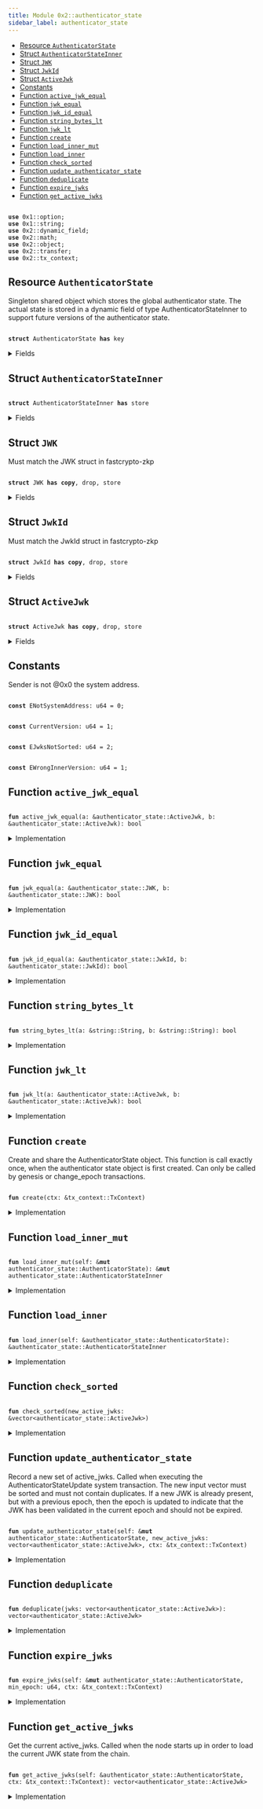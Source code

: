 ```yaml
---
title: Module 0x2::authenticator_state
sidebar_label: authenticator_state
---
```


<Link id="0x2_authenticator_state"/>


-  [Resource `AuthenticatorState`](#0x2_authenticator_state_AuthenticatorState)
-  [Struct `AuthenticatorStateInner`](#0x2_authenticator_state_AuthenticatorStateInner)
-  [Struct `JWK`](#0x2_authenticator_state_JWK)
-  [Struct `JwkId`](#0x2_authenticator_state_JwkId)
-  [Struct `ActiveJwk`](#0x2_authenticator_state_ActiveJwk)
-  [Constants](#@Constants_0)
-  [Function `active_jwk_equal`](#0x2_authenticator_state_active_jwk_equal)
-  [Function `jwk_equal`](#0x2_authenticator_state_jwk_equal)
-  [Function `jwk_id_equal`](#0x2_authenticator_state_jwk_id_equal)
-  [Function `string_bytes_lt`](#0x2_authenticator_state_string_bytes_lt)
-  [Function `jwk_lt`](#0x2_authenticator_state_jwk_lt)
-  [Function `create`](#0x2_authenticator_state_create)
-  [Function `load_inner_mut`](#0x2_authenticator_state_load_inner_mut)
-  [Function `load_inner`](#0x2_authenticator_state_load_inner)
-  [Function `check_sorted`](#0x2_authenticator_state_check_sorted)
-  [Function `update_authenticator_state`](#0x2_authenticator_state_update_authenticator_state)
-  [Function `deduplicate`](#0x2_authenticator_state_deduplicate)
-  [Function `expire_jwks`](#0x2_authenticator_state_expire_jwks)
-  [Function `get_active_jwks`](#0x2_authenticator_state_get_active_jwks)


<pre><code>
<b>use</b> <Link to="../move-stdlib/option#0x1_option">0x1::option</Link>;
<b>use</b> <Link to="../move-stdlib/string#0x1_string">0x1::string</Link>;
<b>use</b> <Link to="../iota-framework/dynamic_field#0x2_dynamic_field">0x2::dynamic_field</Link>;
<b>use</b> <Link to="../iota-framework/math#0x2_math">0x2::math</Link>;
<b>use</b> <Link to="../iota-framework/object#0x2_object">0x2::object</Link>;
<b>use</b> <Link to="../iota-framework/transfer#0x2_transfer">0x2::transfer</Link>;
<b>use</b> <Link to="../iota-framework/tx_context#0x2_tx_context">0x2::tx_context</Link>;
</code></pre>



<Link id="0x2_authenticator_state_AuthenticatorState"></Link>

## Resource `AuthenticatorState`

Singleton shared object which stores the global authenticator state.
The actual state is stored in a dynamic field of type AuthenticatorStateInner to support
future versions of the authenticator state.


<pre><code>
<b>struct</b> <Link to="../iota-framework/authenticator_state#0x2_authenticator_state_AuthenticatorState">AuthenticatorState</Link> <b>has</b> key
</code></pre>



<details>
<summary>Fields</summary>


<dl>
<dt>

id: <Link to="../iota-framework/object#0x2_object_UID">object::UID</Link>
</dt>
<dd>

</dd>
<dt>

version: u64
</dt>
<dd>

</dd>
</dl>


</details>

<Link id="0x2_authenticator_state_AuthenticatorStateInner"></Link>

## Struct `AuthenticatorStateInner`



<pre><code>
<b>struct</b> <Link to="../iota-framework/authenticator_state#0x2_authenticator_state_AuthenticatorStateInner">AuthenticatorStateInner</Link> <b>has</b> store
</code></pre>



<details>
<summary>Fields</summary>


<dl>
<dt>

version: u64
</dt>
<dd>

</dd>
<dt>

active_jwks: <Link to="../move-stdlib/vector#0x1_vector">vector</Link>&lt;<Link to="../iota-framework/authenticator_state#0x2_authenticator_state_ActiveJwk">authenticator_state::ActiveJwk</Link>&gt;
</dt>
<dd>
 List of currently active JWKs.
</dd>
</dl>


</details>

<Link id="0x2_authenticator_state_JWK"></Link>

## Struct `JWK`

Must match the JWK struct in fastcrypto-zkp


<pre><code>
<b>struct</b> <Link to="../iota-framework/authenticator_state#0x2_authenticator_state_JWK">JWK</Link> <b>has</b> <b>copy</b>, drop, store
</code></pre>



<details>
<summary>Fields</summary>


<dl>
<dt>

kty: <Link to="../move-stdlib/string#0x1_string_String">string::String</Link>
</dt>
<dd>

</dd>
<dt>

e: <Link to="../move-stdlib/string#0x1_string_String">string::String</Link>
</dt>
<dd>

</dd>
<dt>

n: <Link to="../move-stdlib/string#0x1_string_String">string::String</Link>
</dt>
<dd>

</dd>
<dt>

alg: <Link to="../move-stdlib/string#0x1_string_String">string::String</Link>
</dt>
<dd>

</dd>
</dl>


</details>

<Link id="0x2_authenticator_state_JwkId"></Link>

## Struct `JwkId`

Must match the JwkId struct in fastcrypto-zkp


<pre><code>
<b>struct</b> <Link to="../iota-framework/authenticator_state#0x2_authenticator_state_JwkId">JwkId</Link> <b>has</b> <b>copy</b>, drop, store
</code></pre>



<details>
<summary>Fields</summary>


<dl>
<dt>

iss: <Link to="../move-stdlib/string#0x1_string_String">string::String</Link>
</dt>
<dd>

</dd>
<dt>

kid: <Link to="../move-stdlib/string#0x1_string_String">string::String</Link>
</dt>
<dd>

</dd>
</dl>


</details>

<Link id="0x2_authenticator_state_ActiveJwk"></Link>

## Struct `ActiveJwk`



<pre><code>
<b>struct</b> <Link to="../iota-framework/authenticator_state#0x2_authenticator_state_ActiveJwk">ActiveJwk</Link> <b>has</b> <b>copy</b>, drop, store
</code></pre>



<details>
<summary>Fields</summary>


<dl>
<dt>

jwk_id: <Link to="../iota-framework/authenticator_state#0x2_authenticator_state_JwkId">authenticator_state::JwkId</Link>
</dt>
<dd>

</dd>
<dt>

jwk: <Link to="../iota-framework/authenticator_state#0x2_authenticator_state_JWK">authenticator_state::JWK</Link>
</dt>
<dd>

</dd>
<dt>

epoch: u64
</dt>
<dd>

</dd>
</dl>


</details>

<Link id="@Constants_0"></Link>

## Constants


<Link id="0x2_authenticator_state_ENotSystemAddress"></Link>

Sender is not @0x0 the system address.


<pre><code>
<b>const</b> <Link to="../iota-framework/authenticator_state#0x2_authenticator_state_ENotSystemAddress">ENotSystemAddress</Link>: u64 = 0;
</code></pre>



<Link id="0x2_authenticator_state_CurrentVersion"></Link>



<pre><code>
<b>const</b> <Link to="../iota-framework/authenticator_state#0x2_authenticator_state_CurrentVersion">CurrentVersion</Link>: u64 = 1;
</code></pre>



<Link id="0x2_authenticator_state_EJwksNotSorted"></Link>



<pre><code>
<b>const</b> <Link to="../iota-framework/authenticator_state#0x2_authenticator_state_EJwksNotSorted">EJwksNotSorted</Link>: u64 = 2;
</code></pre>



<Link id="0x2_authenticator_state_EWrongInnerVersion"></Link>



<pre><code>
<b>const</b> <Link to="../iota-framework/authenticator_state#0x2_authenticator_state_EWrongInnerVersion">EWrongInnerVersion</Link>: u64 = 1;
</code></pre>



<Link id="0x2_authenticator_state_active_jwk_equal"></Link>

## Function `active_jwk_equal`



<pre><code>
<b>fun</b> <Link to="../iota-framework/authenticator_state#0x2_authenticator_state_active_jwk_equal">active_jwk_equal</Link>(a: &<Link to="../iota-framework/authenticator_state#0x2_authenticator_state_ActiveJwk">authenticator_state::ActiveJwk</Link>, b: &<Link to="../iota-framework/authenticator_state#0x2_authenticator_state_ActiveJwk">authenticator_state::ActiveJwk</Link>): bool
</code></pre>



<details>
<summary>Implementation</summary>


<pre><code>
<b>fun</b> <Link to="../iota-framework/authenticator_state#0x2_authenticator_state_active_jwk_equal">active_jwk_equal</Link>(a: &<Link to="../iota-framework/authenticator_state#0x2_authenticator_state_ActiveJwk">ActiveJwk</Link>, b: &<Link to="../iota-framework/authenticator_state#0x2_authenticator_state_ActiveJwk">ActiveJwk</Link>): bool \{
    // note: epoch is ignored
    <Link to="../iota-framework/authenticator_state#0x2_authenticator_state_jwk_equal">jwk_equal</Link>(&a.jwk, &b.jwk) && <Link to="../iota-framework/authenticator_state#0x2_authenticator_state_jwk_id_equal">jwk_id_equal</Link>(&a.jwk_id, &b.jwk_id)
}
</code></pre>



</details>

<Link id="0x2_authenticator_state_jwk_equal"></Link>

## Function `jwk_equal`



<pre><code>
<b>fun</b> <Link to="../iota-framework/authenticator_state#0x2_authenticator_state_jwk_equal">jwk_equal</Link>(a: &<Link to="../iota-framework/authenticator_state#0x2_authenticator_state_JWK">authenticator_state::JWK</Link>, b: &<Link to="../iota-framework/authenticator_state#0x2_authenticator_state_JWK">authenticator_state::JWK</Link>): bool
</code></pre>



<details>
<summary>Implementation</summary>


<pre><code>
<b>fun</b> <Link to="../iota-framework/authenticator_state#0x2_authenticator_state_jwk_equal">jwk_equal</Link>(a: &<Link to="../iota-framework/authenticator_state#0x2_authenticator_state_JWK">JWK</Link>, b: &<Link to="../iota-framework/authenticator_state#0x2_authenticator_state_JWK">JWK</Link>): bool \{
    (&a.kty == &b.kty) &&
       (&a.e == &b.e) &&
       (&a.n == &b.n) &&
       (&a.alg == &b.alg)
}
</code></pre>



</details>

<Link id="0x2_authenticator_state_jwk_id_equal"></Link>

## Function `jwk_id_equal`



<pre><code>
<b>fun</b> <Link to="../iota-framework/authenticator_state#0x2_authenticator_state_jwk_id_equal">jwk_id_equal</Link>(a: &<Link to="../iota-framework/authenticator_state#0x2_authenticator_state_JwkId">authenticator_state::JwkId</Link>, b: &<Link to="../iota-framework/authenticator_state#0x2_authenticator_state_JwkId">authenticator_state::JwkId</Link>): bool
</code></pre>



<details>
<summary>Implementation</summary>


<pre><code>
<b>fun</b> <Link to="../iota-framework/authenticator_state#0x2_authenticator_state_jwk_id_equal">jwk_id_equal</Link>(a: &<Link to="../iota-framework/authenticator_state#0x2_authenticator_state_JwkId">JwkId</Link>, b: &<Link to="../iota-framework/authenticator_state#0x2_authenticator_state_JwkId">JwkId</Link>): bool \{
    (&a.iss == &b.iss) && (&a.kid == &b.kid)
}
</code></pre>



</details>

<Link id="0x2_authenticator_state_string_bytes_lt"></Link>

## Function `string_bytes_lt`



<pre><code>
<b>fun</b> <Link to="../iota-framework/authenticator_state#0x2_authenticator_state_string_bytes_lt">string_bytes_lt</Link>(a: &<Link to="../move-stdlib/string#0x1_string_String">string::String</Link>, b: &<Link to="../move-stdlib/string#0x1_string_String">string::String</Link>): bool
</code></pre>



<details>
<summary>Implementation</summary>


<pre><code>
<b>fun</b> <Link to="../iota-framework/authenticator_state#0x2_authenticator_state_string_bytes_lt">string_bytes_lt</Link>(a: &String, b: &String): bool \{
    <b>let</b> a_bytes = a.bytes();
    <b>let</b> b_bytes = b.bytes();

    <b>if</b> (a_bytes.length() &lt; b_bytes.length()) \{
        <b>true</b>
    } <b>else</b> <b>if</b> (a_bytes.length() &gt; b_bytes.length()) \{
        <b>false</b>
    } <b>else</b> \{
        <b>let</b> <b>mut</b> i = 0;
        <b>while</b> (i &lt; a_bytes.length()) \{
            <b>let</b> a_byte = a_bytes[i];
            <b>let</b> b_byte = b_bytes[i];
            <b>if</b> (a_byte &lt; b_byte) \{
                <b>return</b> <b>true</b>
            } <b>else</b> <b>if</b> (a_byte &gt; b_byte) \{
                <b>return</b> <b>false</b>
            };
            i = i + 1;
        };
        // all bytes are equal
        <b>false</b>
    }
}
</code></pre>



</details>

<Link id="0x2_authenticator_state_jwk_lt"></Link>

## Function `jwk_lt`



<pre><code>
<b>fun</b> <Link to="../iota-framework/authenticator_state#0x2_authenticator_state_jwk_lt">jwk_lt</Link>(a: &<Link to="../iota-framework/authenticator_state#0x2_authenticator_state_ActiveJwk">authenticator_state::ActiveJwk</Link>, b: &<Link to="../iota-framework/authenticator_state#0x2_authenticator_state_ActiveJwk">authenticator_state::ActiveJwk</Link>): bool
</code></pre>



<details>
<summary>Implementation</summary>


<pre><code>
<b>fun</b> <Link to="../iota-framework/authenticator_state#0x2_authenticator_state_jwk_lt">jwk_lt</Link>(a: &<Link to="../iota-framework/authenticator_state#0x2_authenticator_state_ActiveJwk">ActiveJwk</Link>, b: &<Link to="../iota-framework/authenticator_state#0x2_authenticator_state_ActiveJwk">ActiveJwk</Link>): bool \{
    // note: epoch is ignored
    <b>if</b> (&a.jwk_id.iss != &b.jwk_id.iss) \{
        <b>return</b> <Link to="../iota-framework/authenticator_state#0x2_authenticator_state_string_bytes_lt">string_bytes_lt</Link>(&a.jwk_id.iss, &b.jwk_id.iss)
    };
    <b>if</b> (&a.jwk_id.kid != &b.jwk_id.kid) \{
        <b>return</b> <Link to="../iota-framework/authenticator_state#0x2_authenticator_state_string_bytes_lt">string_bytes_lt</Link>(&a.jwk_id.kid, &b.jwk_id.kid)
    };
    <b>if</b> (&a.jwk.kty != &b.jwk.kty) \{
        <b>return</b> <Link to="../iota-framework/authenticator_state#0x2_authenticator_state_string_bytes_lt">string_bytes_lt</Link>(&a.jwk.kty, &b.jwk.kty)
    };
    <b>if</b> (&a.jwk.e != &b.jwk.e) \{
        <b>return</b> <Link to="../iota-framework/authenticator_state#0x2_authenticator_state_string_bytes_lt">string_bytes_lt</Link>(&a.jwk.e, &b.jwk.e)
    };
    <b>if</b> (&a.jwk.n != &b.jwk.n) \{
        <b>return</b> <Link to="../iota-framework/authenticator_state#0x2_authenticator_state_string_bytes_lt">string_bytes_lt</Link>(&a.jwk.n, &b.jwk.n)
    };
    <Link to="../iota-framework/authenticator_state#0x2_authenticator_state_string_bytes_lt">string_bytes_lt</Link>(&a.jwk.alg, &b.jwk.alg)
}
</code></pre>



</details>

<Link id="0x2_authenticator_state_create"></Link>

## Function `create`

Create and share the AuthenticatorState object. This function is call exactly once, when
the authenticator state object is first created.
Can only be called by genesis or change_epoch transactions.


<pre><code>
<b>fun</b> <Link to="../iota-framework/authenticator_state#0x2_authenticator_state_create">create</Link>(ctx: &<Link to="../iota-framework/tx_context#0x2_tx_context_TxContext">tx_context::TxContext</Link>)
</code></pre>



<details>
<summary>Implementation</summary>


<pre><code>
<b>fun</b> <Link to="../iota-framework/authenticator_state#0x2_authenticator_state_create">create</Link>(ctx: &TxContext) \{
    <b>assert</b>!(ctx.sender() == @0x0, <Link to="../iota-framework/authenticator_state#0x2_authenticator_state_ENotSystemAddress">ENotSystemAddress</Link>);

    <b>let</b> version = <Link to="../iota-framework/authenticator_state#0x2_authenticator_state_CurrentVersion">CurrentVersion</Link>;

    <b>let</b> inner = <Link to="../iota-framework/authenticator_state#0x2_authenticator_state_AuthenticatorStateInner">AuthenticatorStateInner</Link> \{
        version,
        active_jwks: <Link to="../move-stdlib/vector#0x1_vector">vector</Link>[],
    };

    <b>let</b> <b>mut</b> self = <Link to="../iota-framework/authenticator_state#0x2_authenticator_state_AuthenticatorState">AuthenticatorState</Link> \{
        id: <Link to="../iota-framework/object#0x2_object_authenticator_state">object::authenticator_state</Link>(),
        version,
    };

    <Link to="../iota-framework/dynamic_field#0x2_dynamic_field_add">dynamic_field::add</Link>(&<b>mut</b> self.id, version, inner);
    <Link to="../iota-framework/transfer#0x2_transfer_share_object">transfer::share_object</Link>(self);
}
</code></pre>



</details>

<Link id="0x2_authenticator_state_load_inner_mut"></Link>

## Function `load_inner_mut`



<pre><code>
<b>fun</b> <Link to="../iota-framework/authenticator_state#0x2_authenticator_state_load_inner_mut">load_inner_mut</Link>(self: &<b>mut</b> <Link to="../iota-framework/authenticator_state#0x2_authenticator_state_AuthenticatorState">authenticator_state::AuthenticatorState</Link>): &<b>mut</b> <Link to="../iota-framework/authenticator_state#0x2_authenticator_state_AuthenticatorStateInner">authenticator_state::AuthenticatorStateInner</Link>
</code></pre>



<details>
<summary>Implementation</summary>


<pre><code>
<b>fun</b> <Link to="../iota-framework/authenticator_state#0x2_authenticator_state_load_inner_mut">load_inner_mut</Link>(
    self: &<b>mut</b> <Link to="../iota-framework/authenticator_state#0x2_authenticator_state_AuthenticatorState">AuthenticatorState</Link>,
): &<b>mut</b> <Link to="../iota-framework/authenticator_state#0x2_authenticator_state_AuthenticatorStateInner">AuthenticatorStateInner</Link> \{
    <b>let</b> version = self.version;

    // replace this <b>with</b> a lazy <b>update</b> function when we add a new version of the inner <Link to="../iota-framework/object#0x2_object">object</Link>.
    <b>assert</b>!(version == <Link to="../iota-framework/authenticator_state#0x2_authenticator_state_CurrentVersion">CurrentVersion</Link>, <Link to="../iota-framework/authenticator_state#0x2_authenticator_state_EWrongInnerVersion">EWrongInnerVersion</Link>);

    <b>let</b> inner: &<b>mut</b> <Link to="../iota-framework/authenticator_state#0x2_authenticator_state_AuthenticatorStateInner">AuthenticatorStateInner</Link> = <Link to="../iota-framework/dynamic_field#0x2_dynamic_field_borrow_mut">dynamic_field::borrow_mut</Link>(&<b>mut</b> self.id, self.version);

    <b>assert</b>!(inner.version == version, <Link to="../iota-framework/authenticator_state#0x2_authenticator_state_EWrongInnerVersion">EWrongInnerVersion</Link>);
    inner
}
</code></pre>



</details>

<Link id="0x2_authenticator_state_load_inner"></Link>

## Function `load_inner`



<pre><code>
<b>fun</b> <Link to="../iota-framework/authenticator_state#0x2_authenticator_state_load_inner">load_inner</Link>(self: &<Link to="../iota-framework/authenticator_state#0x2_authenticator_state_AuthenticatorState">authenticator_state::AuthenticatorState</Link>): &<Link to="../iota-framework/authenticator_state#0x2_authenticator_state_AuthenticatorStateInner">authenticator_state::AuthenticatorStateInner</Link>
</code></pre>



<details>
<summary>Implementation</summary>


<pre><code>
<b>fun</b> <Link to="../iota-framework/authenticator_state#0x2_authenticator_state_load_inner">load_inner</Link>(
    self: &<Link to="../iota-framework/authenticator_state#0x2_authenticator_state_AuthenticatorState">AuthenticatorState</Link>,
): &<Link to="../iota-framework/authenticator_state#0x2_authenticator_state_AuthenticatorStateInner">AuthenticatorStateInner</Link> \{
    <b>let</b> version = self.version;

    // replace this <b>with</b> a lazy <b>update</b> function when we add a new version of the inner <Link to="../iota-framework/object#0x2_object">object</Link>.
    <b>assert</b>!(version == <Link to="../iota-framework/authenticator_state#0x2_authenticator_state_CurrentVersion">CurrentVersion</Link>, <Link to="../iota-framework/authenticator_state#0x2_authenticator_state_EWrongInnerVersion">EWrongInnerVersion</Link>);

    <b>let</b> inner: &<Link to="../iota-framework/authenticator_state#0x2_authenticator_state_AuthenticatorStateInner">AuthenticatorStateInner</Link> = <Link to="../iota-framework/dynamic_field#0x2_dynamic_field_borrow">dynamic_field::borrow</Link>(&self.id, self.version);

    <b>assert</b>!(inner.version == version, <Link to="../iota-framework/authenticator_state#0x2_authenticator_state_EWrongInnerVersion">EWrongInnerVersion</Link>);
    inner
}
</code></pre>



</details>

<Link id="0x2_authenticator_state_check_sorted"></Link>

## Function `check_sorted`



<pre><code>
<b>fun</b> <Link to="../iota-framework/authenticator_state#0x2_authenticator_state_check_sorted">check_sorted</Link>(new_active_jwks: &<Link to="../move-stdlib/vector#0x1_vector">vector</Link>&lt;<Link to="../iota-framework/authenticator_state#0x2_authenticator_state_ActiveJwk">authenticator_state::ActiveJwk</Link>&gt;)
</code></pre>



<details>
<summary>Implementation</summary>


<pre><code>
<b>fun</b> <Link to="../iota-framework/authenticator_state#0x2_authenticator_state_check_sorted">check_sorted</Link>(new_active_jwks: &<Link to="../move-stdlib/vector#0x1_vector">vector</Link>&lt;<Link to="../iota-framework/authenticator_state#0x2_authenticator_state_ActiveJwk">ActiveJwk</Link>&gt;) \{
    <b>let</b> <b>mut</b> i = 0;
    <b>while</b> (i &lt; new_active_jwks.length() - 1) \{
        <b>let</b> a = &new_active_jwks[i];
        <b>let</b> b = &new_active_jwks[i + 1];
        <b>assert</b>!(<Link to="../iota-framework/authenticator_state#0x2_authenticator_state_jwk_lt">jwk_lt</Link>(a, b), <Link to="../iota-framework/authenticator_state#0x2_authenticator_state_EJwksNotSorted">EJwksNotSorted</Link>);
        i = i + 1;
    };
}
</code></pre>



</details>

<Link id="0x2_authenticator_state_update_authenticator_state"></Link>

## Function `update_authenticator_state`

Record a new set of active_jwks. Called when executing the AuthenticatorStateUpdate system
transaction. The new input vector must be sorted and must not contain duplicates.
If a new JWK is already present, but with a previous epoch, then the epoch is updated to
indicate that the JWK has been validated in the current epoch and should not be expired.


<pre><code>
<b>fun</b> <Link to="../iota-framework/authenticator_state#0x2_authenticator_state_update_authenticator_state">update_authenticator_state</Link>(self: &<b>mut</b> <Link to="../iota-framework/authenticator_state#0x2_authenticator_state_AuthenticatorState">authenticator_state::AuthenticatorState</Link>, new_active_jwks: <Link to="../move-stdlib/vector#0x1_vector">vector</Link>&lt;<Link to="../iota-framework/authenticator_state#0x2_authenticator_state_ActiveJwk">authenticator_state::ActiveJwk</Link>&gt;, ctx: &<Link to="../iota-framework/tx_context#0x2_tx_context_TxContext">tx_context::TxContext</Link>)
</code></pre>



<details>
<summary>Implementation</summary>


<pre><code>
<b>fun</b> <Link to="../iota-framework/authenticator_state#0x2_authenticator_state_update_authenticator_state">update_authenticator_state</Link>(
    self: &<b>mut</b> <Link to="../iota-framework/authenticator_state#0x2_authenticator_state_AuthenticatorState">AuthenticatorState</Link>,
    new_active_jwks: <Link to="../move-stdlib/vector#0x1_vector">vector</Link>&lt;<Link to="../iota-framework/authenticator_state#0x2_authenticator_state_ActiveJwk">ActiveJwk</Link>&gt;,
    ctx: &TxContext,
) \{
    // Validator will make a special system call <b>with</b> sender set <b>as</b> 0x0.
    <b>assert</b>!(ctx.sender() == @0x0, <Link to="../iota-framework/authenticator_state#0x2_authenticator_state_ENotSystemAddress">ENotSystemAddress</Link>);

    <Link to="../iota-framework/authenticator_state#0x2_authenticator_state_check_sorted">check_sorted</Link>(&new_active_jwks);
    <b>let</b> new_active_jwks = <Link to="../iota-framework/authenticator_state#0x2_authenticator_state_deduplicate">deduplicate</Link>(new_active_jwks);

    <b>let</b> inner = self.<Link to="../iota-framework/authenticator_state#0x2_authenticator_state_load_inner_mut">load_inner_mut</Link>();

    <b>let</b> <b>mut</b> res = <Link to="../move-stdlib/vector#0x1_vector">vector</Link>[];
    <b>let</b> <b>mut</b> i = 0;
    <b>let</b> <b>mut</b> j = 0;
    <b>let</b> active_jwks_len = inner.active_jwks.length();
    <b>let</b> new_active_jwks_len = new_active_jwks.length();

    <b>while</b> (i &lt; active_jwks_len && j &lt; new_active_jwks_len) \{
        <b>let</b> old_jwk = &inner.active_jwks[i];
        <b>let</b> new_jwk = &new_active_jwks[j];

        // when they are equal, push only one, but <b>use</b> the max epoch of the two
        <b>if</b> (<Link to="../iota-framework/authenticator_state#0x2_authenticator_state_active_jwk_equal">active_jwk_equal</Link>(old_jwk, new_jwk)) \{
            <b>let</b> <b>mut</b> jwk = *old_jwk;
            jwk.epoch = <Link to="../iota-framework/math#0x2_math_max">math::max</Link>(old_jwk.epoch, new_jwk.epoch);
            res.push_back(jwk);
            i = i + 1;
            j = j + 1;
        } <b>else</b> <b>if</b> (<Link to="../iota-framework/authenticator_state#0x2_authenticator_state_jwk_id_equal">jwk_id_equal</Link>(&old_jwk.jwk_id, &new_jwk.jwk_id)) \{
            // <b>if</b> only jwk_id is equal, then the key <b>has</b> changed. Providers should not send
            // JWKs like this, but <b>if</b> they do, we must ignore the new <Link to="../iota-framework/authenticator_state#0x2_authenticator_state_JWK">JWK</Link> <b>to</b> avoid having a
            // liveness / forking issues
            res.push_back(*old_jwk);
            i = i + 1;
            j = j + 1;
        } <b>else</b> <b>if</b> (<Link to="../iota-framework/authenticator_state#0x2_authenticator_state_jwk_lt">jwk_lt</Link>(old_jwk, new_jwk)) \{
            res.push_back(*old_jwk);
            i = i + 1;
        } <b>else</b> \{
            res.push_back(*new_jwk);
            j = j + 1;
        }
    };

    <b>while</b> (i &lt; active_jwks_len) \{
        res.push_back(inner.active_jwks[i]);
        i = i + 1;
    };
    <b>while</b> (j &lt; new_active_jwks_len) \{
        res.push_back(new_active_jwks[j]);
        j = j + 1;
    };

    inner.active_jwks = res;
}
</code></pre>



</details>

<Link id="0x2_authenticator_state_deduplicate"></Link>

## Function `deduplicate`



<pre><code>
<b>fun</b> <Link to="../iota-framework/authenticator_state#0x2_authenticator_state_deduplicate">deduplicate</Link>(jwks: <Link to="../move-stdlib/vector#0x1_vector">vector</Link>&lt;<Link to="../iota-framework/authenticator_state#0x2_authenticator_state_ActiveJwk">authenticator_state::ActiveJwk</Link>&gt;): <Link to="../move-stdlib/vector#0x1_vector">vector</Link>&lt;<Link to="../iota-framework/authenticator_state#0x2_authenticator_state_ActiveJwk">authenticator_state::ActiveJwk</Link>&gt;
</code></pre>



<details>
<summary>Implementation</summary>


<pre><code>
<b>fun</b> <Link to="../iota-framework/authenticator_state#0x2_authenticator_state_deduplicate">deduplicate</Link>(jwks: <Link to="../move-stdlib/vector#0x1_vector">vector</Link>&lt;<Link to="../iota-framework/authenticator_state#0x2_authenticator_state_ActiveJwk">ActiveJwk</Link>&gt;): <Link to="../move-stdlib/vector#0x1_vector">vector</Link>&lt;<Link to="../iota-framework/authenticator_state#0x2_authenticator_state_ActiveJwk">ActiveJwk</Link>&gt; \{
    <b>let</b> <b>mut</b> res = <Link to="../move-stdlib/vector#0x1_vector">vector</Link>[];
    <b>let</b> <b>mut</b> i = 0;
    <b>let</b> <b>mut</b> prev: Option&lt;<Link to="../iota-framework/authenticator_state#0x2_authenticator_state_JwkId">JwkId</Link>&gt; = <Link to="../move-stdlib/option#0x1_option_none">option::none</Link>();
    <b>while</b> (i &lt; jwks.length()) \{
        <b>let</b> jwk = &jwks[i];
        <b>if</b> (prev.is_none()) \{
            prev.fill(jwk.jwk_id);
        } <b>else</b> <b>if</b> (<Link to="../iota-framework/authenticator_state#0x2_authenticator_state_jwk_id_equal">jwk_id_equal</Link>(prev.borrow(), &jwk.jwk_id)) \{
            // skip duplicate jwks in input
            i = i + 1;
            <b>continue</b>
        } <b>else</b> \{
            *prev.borrow_mut() = jwk.jwk_id;
        };
        res.push_back(*jwk);
        i = i + 1;
    };
    res
}
</code></pre>



</details>

<Link id="0x2_authenticator_state_expire_jwks"></Link>

## Function `expire_jwks`



<pre><code>
<b>fun</b> <Link to="../iota-framework/authenticator_state#0x2_authenticator_state_expire_jwks">expire_jwks</Link>(self: &<b>mut</b> <Link to="../iota-framework/authenticator_state#0x2_authenticator_state_AuthenticatorState">authenticator_state::AuthenticatorState</Link>, min_epoch: u64, ctx: &<Link to="../iota-framework/tx_context#0x2_tx_context_TxContext">tx_context::TxContext</Link>)
</code></pre>



<details>
<summary>Implementation</summary>


<pre><code>
<b>fun</b> <Link to="../iota-framework/authenticator_state#0x2_authenticator_state_expire_jwks">expire_jwks</Link>(
    self: &<b>mut</b> <Link to="../iota-framework/authenticator_state#0x2_authenticator_state_AuthenticatorState">AuthenticatorState</Link>,
    // any jwk below this epoch is not retained
    min_epoch: u64,
    ctx: &TxContext) \{
    // This will only be called by iota_system::advance_epoch
    <b>assert</b>!(ctx.sender() == @0x0, <Link to="../iota-framework/authenticator_state#0x2_authenticator_state_ENotSystemAddress">ENotSystemAddress</Link>);

    <b>let</b> inner = <Link to="../iota-framework/authenticator_state#0x2_authenticator_state_load_inner_mut">load_inner_mut</Link>(self);

    <b>let</b> len = inner.active_jwks.length();

    // first we count how many jwks from each issuer are above the min_epoch
    // and store the counts in a <Link to="../move-stdlib/vector#0x1_vector">vector</Link> that parallels the (sorted) active_jwks <Link to="../move-stdlib/vector#0x1_vector">vector</Link>
    <b>let</b> <b>mut</b> issuer_max_epochs = <Link to="../move-stdlib/vector#0x1_vector">vector</Link>[];
    <b>let</b> <b>mut</b> i = 0;
    <b>let</b> <b>mut</b> prev_issuer: Option&lt;String&gt; = <Link to="../move-stdlib/option#0x1_option_none">option::none</Link>();

    <b>while</b> (i &lt; len) \{
        <b>let</b> cur = &inner.active_jwks[i];
        <b>let</b> cur_iss = &cur.jwk_id.iss;
        <b>if</b> (prev_issuer.is_none()) \{
            prev_issuer.fill(*cur_iss);
            issuer_max_epochs.push_back(cur.epoch);
        } <b>else</b> \{
            <b>if</b> (cur_iss == prev_issuer.borrow()) \{
                <b>let</b> back = issuer_max_epochs.length() - 1;
                <b>let</b> prev_max_epoch = &<b>mut</b> issuer_max_epochs[back];
                *prev_max_epoch = <Link to="../iota-framework/math#0x2_math_max">math::max</Link>(*prev_max_epoch, cur.epoch);
            } <b>else</b> \{
                *prev_issuer.borrow_mut() = *cur_iss;
                issuer_max_epochs.push_back(cur.epoch);
            }
        };
        i = i + 1;
    };

    // Now, filter out any JWKs that are below the min_epoch, unless that issuer <b>has</b> no
    // JWKs &gt;= the min_epoch, in which case we keep all of them.
    <b>let</b> <b>mut</b> new_active_jwks: <Link to="../move-stdlib/vector#0x1_vector">vector</Link>&lt;<Link to="../iota-framework/authenticator_state#0x2_authenticator_state_ActiveJwk">ActiveJwk</Link>&gt; = <Link to="../move-stdlib/vector#0x1_vector">vector</Link>[];
    <b>let</b> <b>mut</b> prev_issuer: Option&lt;String&gt; = <Link to="../move-stdlib/option#0x1_option_none">option::none</Link>();
    <b>let</b> <b>mut</b> i = 0;
    <b>let</b> <b>mut</b> j = 0;
    <b>while</b> (i &lt; len) \{
        <b>let</b> jwk = &inner.active_jwks[i];
        <b>let</b> cur_iss = &jwk.jwk_id.iss;

        <b>if</b> (prev_issuer.is_none()) \{
            prev_issuer.fill(*cur_iss);
        } <b>else</b> <b>if</b> (cur_iss != prev_issuer.borrow()) \{
            *prev_issuer.borrow_mut() = *cur_iss;
            j = j + 1;
        };

        <b>let</b> max_epoch_for_iss = &issuer_max_epochs[j];

        // TODO: <b>if</b> the iss for this jwk <b>has</b> *no* jwks that meet the minimum epoch,
        // then expire nothing.
        <b>if</b> (*max_epoch_for_iss &lt; min_epoch || jwk.epoch &gt;= min_epoch) \{
            new_active_jwks.push_back(*jwk);
        };
        i = i + 1;
    };
    inner.active_jwks = new_active_jwks;
}
</code></pre>



</details>

<Link id="0x2_authenticator_state_get_active_jwks"></Link>

## Function `get_active_jwks`

Get the current active_jwks. Called when the node starts up in order to load the current
JWK state from the chain.


<pre><code>
<b>fun</b> <Link to="../iota-framework/authenticator_state#0x2_authenticator_state_get_active_jwks">get_active_jwks</Link>(self: &<Link to="../iota-framework/authenticator_state#0x2_authenticator_state_AuthenticatorState">authenticator_state::AuthenticatorState</Link>, ctx: &<Link to="../iota-framework/tx_context#0x2_tx_context_TxContext">tx_context::TxContext</Link>): <Link to="../move-stdlib/vector#0x1_vector">vector</Link>&lt;<Link to="../iota-framework/authenticator_state#0x2_authenticator_state_ActiveJwk">authenticator_state::ActiveJwk</Link>&gt;
</code></pre>



<details>
<summary>Implementation</summary>


<pre><code>
<b>fun</b> <Link to="../iota-framework/authenticator_state#0x2_authenticator_state_get_active_jwks">get_active_jwks</Link>(
    self: &<Link to="../iota-framework/authenticator_state#0x2_authenticator_state_AuthenticatorState">AuthenticatorState</Link>,
    ctx: &TxContext,
): <Link to="../move-stdlib/vector#0x1_vector">vector</Link>&lt;<Link to="../iota-framework/authenticator_state#0x2_authenticator_state_ActiveJwk">ActiveJwk</Link>&gt; \{
    <b>assert</b>!(ctx.sender() == @0x0, <Link to="../iota-framework/authenticator_state#0x2_authenticator_state_ENotSystemAddress">ENotSystemAddress</Link>);
    self.<Link to="../iota-framework/authenticator_state#0x2_authenticator_state_load_inner">load_inner</Link>().active_jwks
}
</code></pre>



</details>
